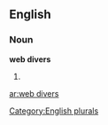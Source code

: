 
==English==

===Noun===
'''web divers'''

# {{plural of|[[web diver]]}}

[[Category:English plurals]]

[[ar:web divers]]